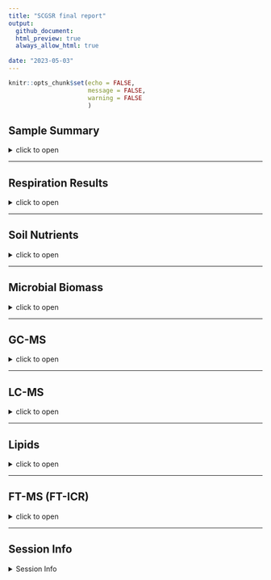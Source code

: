 ```yaml
---
title: "SCGSR final report"
output: 
  github_document:
  html_preview: true
  always_allow_html: true
  
date: "2023-05-03"
---
```


```r
knitr::opts_chunk$set(echo = FALSE,
                      message = FALSE,
                      warning = FALSE
                      )
```

## Sample Summary

<details>
  <summary>click to open</summary>
Soils from northwest Alaska were homogenized and pre-incubated at -2 and -6 degrees Celsius for three months after which they were incubated at 2,4,6,8,10 degrees Celsius for one week. After the week long incubation soils were extracted using 0.5M K2SO4, and chloroform extracted to measure microbial biomass and nutrient concentrations. Sub-samples were also sent to PNNL for MPLEx (Methanol chloroform extraction) to provide more comprehensive analysis of the molecular composition of organic matter using FT-ICR, NMR, GC-MS and LC-MS techniques. Lipidomics were also performed to ascertain if there were any significant shifts in microbial biomass.

```r
```

</details>

---

## Respiration Results

<details>
  <summary>click to open</summary>
Respiration measurements were taken daily during the incubation using a Li-850 bench top respiration unit. Below are the respiration rates for each sample, as well as the calculates total C respired.  Respiration varied significantly by incubation day, incubation temperature (LME, p < 0.001), and pre-incubation temperature (LME, p = 0. 0137). Asterisks signify significant variation in ANOVA analysis (p<0.05).

```r
tar_read(gg_respiration)$gg_N_Legend
```

</details>


---

## Soil Nutrients
<details>
  <summary>click to open</summary>
Soil K2SO4 extracts were utilized to measure ammonium, Nitrate, Total free primary amines, phosphate, Total reducing sugars. Below are the concentration data. An asterisks indicates a significant (p<= 0.05, ANOVA) difference in pre-incubation temperature. Overall ANOVA showed that TRS changed significantly due to pre-incubation, incubation temperature, and the interaction (ANOVA, p < 0.001). Pre-incubated moderate freeze soil TRS concentrations remained similar to non-incubated soils which had significantly higher concentrations than pre-incubated mild freeze soils (ANOVA, f = 18.18, p < 0.013). Though there was a trend for pre-incubated and incubated soils to have increased concentrations of all N forms (Ammonium, Nitrate, and TFPA) when compared to non-incubated soils, the pre-incubation temperatures showed no significant differences after the incubation (ANOVA, p> 0.0696405). Pre-incubation and incubation temperatures had little to no effect on phosphate concentrations in incubated soils (ANOVA, p > 0.49)

```r
tar_read(gg_nutrients)$`Total reducing sugars`
```
```r
tar_read(gg_nutrients)$`Nutrient combined`
```

</details>

---

## Microbial Biomass

<details>
  <summary>click to open</summary>
Microbial biomass C and N was measures to identify changes in biomass through the incubation. An asterisks indicates a significant (p<= 0.05) difference in pre-incubation temperature.Overall, MBC following the incubation was significantly greater in soils that experienced the moderate freeze compared to mild freeze (ANOVA, f = 5.19, p = 0.0138), whereas incubation temperature and interaction did not affect MBC significantly (ANOVA, p > 0.071). For soils that experienced moderate freeze, post-incubation MBC remained more or less unchanged compared to T0 (Dunnett, p > 0.25). On the other hand, soils that experienced mild freeze had numerically lower MBC compared to T0; however, these values were highly variable and therefore not significant overall (Dunnett, p > 0.25). 

```r
tar_read(gg_MicrobialBiomass)$"Total Biomass"
```

</details>

---

## GC-MS

<details>
  <summary>click to open</summary>
  
  Below is the relative quantification of compounds identified by gas chromatography within the MPLEx extracts.Little to no variation was identified that corresponds to the more broad metrics above in the soil nutrient section.The statistics suggested that incubation temperature induced significant variation for all compounds and saccharides only (p<0.022, PERMANOVA), though separation was not identifiable on the PCAs. The majority of compounds measured were unidentified.

#### PCA
```r
tar_read(gg_GC_PCA)$gg_pca_pre1
tar_read(gg_GC_PCA)$gg_pca_pre2


```



</details>

---

## LC-MS

<details>
  <summary>click to open</summary>
  
   Below is the relative quantification of compounds identified by liquid chromatography within the MPLEx extracts.Little to no variation was identified that corresponds to the more broad metrics above in the soil nutrient section.The statistics suggested that incubation temperature induced significant variation for all compounds and saccharides only (p<0.005, PERMANOVA), though separation was not identifiable on the PCAs. The majority of compounds measured were unidentified. 

#### PCA


```r
tar_read(gg_LC_PCA)$gg_pca_pre1
tar_read(gg_LC_PCA)$gg_pca_pre2

```

</details>


---

## Lipids

<details>
  <summary>click to open</summary>
  
 Lipid analysis was done via liquid chrometography on MEPLEx extracts. Some variation was identified between pre-incubation temperatures, though little was biologically significant. Conclusion that small changes in biomass were present but not significant. Incubation temperature induced significant variation for lipids in the negative mode only (p=0.009, PERMANOVA), though separation was not identifiable on the PCAs. A big missing piece to this analysis would be community composition.
 
```r
tar_read(gg_Lipid)$gg_pca_pre
```

```r
tar_read(gg_Lipid)$gg_pca_pre_pos
tar_read(gg_Lipid)$gg_pca_pre_neg
```

</details>

---

## FT-MS (FT-ICR)

<details>
  <summary>click to open</summary>

FTICR was performed on MEPLEx extracts to gain a qualitative understanding of the changes in organic matter composition after the incubation. We identified differences in the total number of unique compounds between mild and moderate freeze soils, before and after the incubation. Unique compounds between mild and moderate freeze soils are visualized on van krevelen diagrams corresponding to H/C (hydrogen to carbon) vs. O/C (oxygen to carbon) content. This could be indicative of microbial processing of organic matter and production of new organic compounds. The PCA with both layers showed no separation based on pre incubation and incubation temperature. When looking at non-polar layer PCA we see a separation between the mild and moderate freeze driven by the aromatics, and condensed aromatics in the mild freeze samples. The pre incubation explains ~17% of the variation while the incubation explains ~18% of the variation (PERMANOVA, F > 5.54, p = 0.001).

#### FTICR  Van krevelen diagrams:
```r
tar_read(gg_FTICR_vk)$gg_vk_domains

```

```r
ggExtra::ggMarginal(gg_FTICR_vk$gg_vk_polar_nonpolar, groupColour = TRUE, groupFill = TRUE, alpha = 0.1)

```


#### Unique peaks at each incubation temperature
```r
tar_read(gg_FTICR_unique)$gg_common_unique_sep_inc_pre
tar_read(gg_FTICR_unique)$gg_common_unique_sep_inc_pre_seperated
tar_read(gg_FTICR_unique)$fticr_unique_summary_sep_inc_pre
  
```
  
#### Relative Abundance of each molecular class


```r
tar_read(gg_FTICR_relabund)$relabund
```



#### PCA results:


```r
  tar_read(gg_FTICR_PCA)$gg_pca_by_pre_polar
  tar_read(gg_FTICR_PCA)$gg_pca_by_pre_nonpolar
```

</details>

---

## Session Info 

<details>
  <summary> Session Info </summary>

Date run: `r Sys.Date()`

```r
sessionInfo()
```

</details>